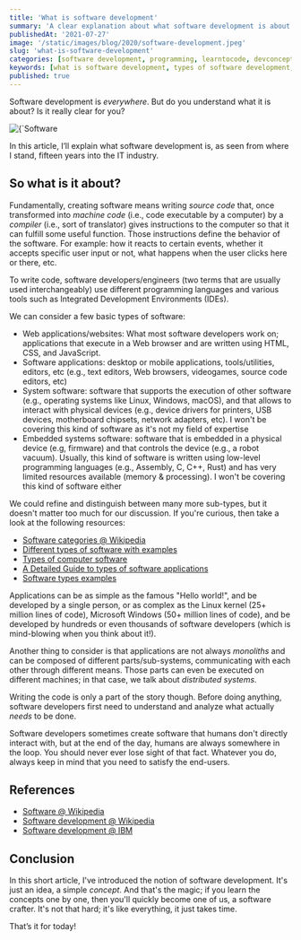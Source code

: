 ```yaml
---
title: 'What is software development'
summary: 'A clear explanation about what software development is about.'
publishedAt: '2021-07-27'
image: '/static/images/blog/2020/software-development.jpeg'
slug: 'what-is-software-development'
categories: [software development, programming, learntocode, devconcepts]
keywords: [what is software development, types of software development, what is software development like, software development, programming, coding]
published: true
---
```


Software development is _everywhere_. But do you understand what it is about? Is it really clear for you?

<BlogPostCenteredContent>
  <Image
    alt={`Software development`}
    src={`/static/images/blog/2020/software-development.jpeg`}
    width={1950}
    height={1300}
    priority
  />
</BlogPostCenteredContent>

In this article, I’ll explain what software development is, as seen from where I stand, fifteen years into the IT industry.

## So what is it about?

Fundamentally, creating software means writing *source code* that, once transformed into *machine code* (i.e., code executable by a computer) by a *compiler* (i.e., sort of translator) gives instructions to the computer so that it can fulfill some useful function. Those instructions define the behavior of the software. For example: how it reacts to certain events, whether it accepts specific user input or not, what happens when the user clicks here or there, etc.

To write code, software developers/engineers (two terms that are usually used interchangeably) use different programming languages and various tools such as Integrated Development Environments (IDEs).

We can consider a few basic types of software:

* Web applications/websites: What most software developers work on; applications that execute in a Web browser and are written using HTML, CSS, and JavaScript.
* Software applications: desktop or mobile applications, tools/utilities, editors, etc (e.g., text editors, Web browsers, videogames, source code editors, etc)
* System software: software that supports the execution of other software (e.g., operating systems like Linux, Windows, macOS), and that allows to interact with physical devices (e.g., device drivers for printers, USB devices, motherboard chipsets, network adapters, etc). I won't be covering this kind of software as it's not my field of expertise
* Embedded systems software: software that is embedded in a physical device (e.g, firmware) and that controls the device (e.g., a robot vacuum). Usually, this kind of software is written using low-level programming languages (e.g., Assembly, C, C++, Rust) and has very limited resources available (memory & processing). I won't be covering this kind of software either

We could refine and distinguish between many more sub-types, but it doesn't matter too much for our discussion. If you're curious, then take a look at the following resources:

* [Software categories @ Wikipedia](https://en.wikipedia.org/wiki/Software_categories)
* [Different types of software with examples](https://squareboat.com/blog/different-types-of-software-with-examples)
* [Types of computer software](https://www.educba.com/types-of-computer-software)
* [A Detailed Guide to types of software applications](https://www.fingent.com/blog/a-detailed-guide-to-types-of-software-applications)
* [Software types examples](https://yourstory.com/mystory/what-software-types-examples)

Applications can be as simple as the famous "Hello world!", and be developed by a single person, or as complex as the Linux kernel (25+ million lines of code), Microsoft Windows (50+ million lines of code), and be developed by hundreds or even thousands of software developers (which is mind-blowing when you think about it!).

Another thing to consider is that applications are not always _monoliths_ and can be composed of different parts/sub-systems, communicating with each other through different means. Those parts can even be executed on different machines; in that case, we talk about *distributed systems*.

Writing the code is only a part of the story though. Before doing anything, software developers first need to understand and analyze what actually _needs_ to be done.

Software developers sometimes create software that humans don't directly interact with, but at the end of the day, humans are always somewhere in the loop. You should never ever lose sight of that fact. Whatever you do, always keep in mind that you need to satisfy the end-users.

<BlogPostQuote quote="A perfect solution that solves the wrong problem is just as useless as an unusable one." by="A wise person">
</BlogPostQuote>

## References

* [Software @ Wikipedia](https://en.wikipedia.org/wiki/Software)
* [Software development @ Wikipedia](https://en.wikipedia.org/wiki/Software_development)
* [Software development @ IBM](https://www.ibm.com/topics/software-development)

## Conclusion

In this short article, I've introduced the notion of software development. It's just an idea, a simple *concept*. And that's the magic; if you learn the concepts one by one, then you'll quickly become one of us, a software crafter. It's not that hard; it's like everything, it just takes time.

That’s it for today!

<BlogPostSignature />

